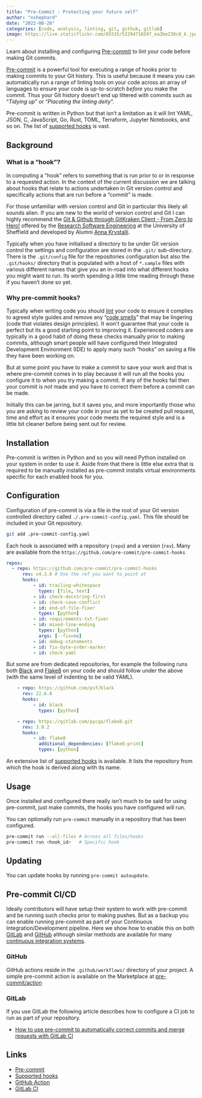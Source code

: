 ```yaml
---
title: "Pre-Commit : Protecting your future self"
author: "nshephard"
date: "2022-08-28"
categories: [code, analysis, linting, git, github, gitlab]
image: https://live.staticflickr.com/65535/52294716597_ea3be238c0_k.jpg
---
```


Learn about installing and configuring [Pre-commit](https://pre-commit.com/) to lint your code before making Git commits.

[Pre-commit](https://pre-commit.com/) is a powerful tool for executing a range of hooks prior to making commits to your
Git history. This is useful because it means you can automatically run a range of linting tools on your code across an
array of languages to ensure your code is up-to-scratch _before_ you make the commit. Thus your Git history doesn't end
up littered with commits such as "_Tidying up_" or "_Placating the linting deity_".

Pre-commit is written in Python but that isn't a limitation as it will lint YAML, JSON, C, JavaScript, Go, Rust, TOML,
Terraform, Jupyter Notebooks, and so on. The list of [supported hooks](https://pre-commit.com/hooks.html) is vast.

## Background

### What is a "hook"?

In computing a "hook" refers to something that is run prior to or in response to a requested action. In the context of
the current discussion we are talking about hooks that relate to actions undertaken in Git version control and
specifically actions that are run before a "commit" is made.

For those unfamiliar with version control and Git in particular this likely all sounds alien. If you are new to the
world of version control and Git I can highly recommend the [Git & Github through GitKraken Client - From Zero to
Hero!](https://srse-git-github-zero2hero.netlify.app/) offered by the [Research Software
Engineering](https://rse.shef.ac.uk) at the University of Sheffield and developed by Alumni [Anna
Krystalli](https://annakrystalli.me/).

Typically when you have initialised a directory to be under Git version control the settings and configuration are
stored in the `.git/` sub-directory. There is the `.git/config` file for the repositories configuration but also the
`.git/hooks/` directory that is populated with a host of `*.sample` files with various different names that give you an
in-road into what different hooks you might want to run. Its worth spending a little time reading through these if you
haven't done so yet.

### Why pre-commit hooks?

Typically when writing code you should [lint](https://rse.shef.ac.uk/blog/2022-04-19-linting/) your code to ensure it
complies to agreed style guides and remove any "[code smells](https://en.wikipedia.org/wiki/Code_smell)" that may be
lingering (code that violates design principles). It won't guarantee that your code is perfect but its a good starting
point to improving it. Experienced coders are typically in a good habit of doing these checks manually prior to making
commits, although smart people will have configured their Integrated Development Environment (IDE) to apply many such
"hooks" on saving a file they have been working on.

But at some point you have to make a commit to save your work and that is where pre-commit comes in to play because it
will run all the hooks you configure it to when you try making a commit. If any of the hooks fail then your commit is
_not_ made and you have to correct them before a commit can be made.

Initially this can be jarring, but it saves you, and more importantly those who you are asking to review your code in
your as yet to be created pull request, time and effort as it ensures your code meets the required style and is a little
bit cleaner before being sent out for review.

## Installation

Pre-commit is written in Python and so you will need Python installed on your system in order to use it. Aside from that
there is little else extra that is required to be manually installed as pre-commit installs virtual environments
specific for each enabled hook for you.

## Configuration

Configuration of pre-commit is via a file in the root of your Git version controlled directory called
`./.pre-commit-config.yaml`. This file should be included in your Git repository.

```bash
git add .pre-commit-config.yaml
```

Each hook is associated with a repository (`repo`) and a version (`rev`). Many are available from the
`https://github.com/pre-commit/pre-commit-hooks`

```yaml
repos:
  - repo: https://github.com/pre-commit/pre-commit-hooks
      rev: v4.3.0 # Use the ref you want to point at
      hooks:
          - id: trailing-whitespace
            types: [file, text]
          - id: check-docstring-first
          - id: check-case-conflict
          - id: end-of-file-fixer
            types: [python]
          - id: requirements-txt-fixer
          - id: mixed-line-ending
            types: [python]
            args: [--fix=no]
          - id: debug-statements
          - id: fix-byte-order-marker
          - id: check-yaml
```

But some are from dedicated repositories, for example the following runs both [Black]() and [Flake8]() on your code and
should follow under the above (with the same level of indenting to be valid YAML).

```yaml
    - repo: https://github.com/psf/black
      rev: 22.6.0
      hooks:
          - id: black
            types: [python]

    - repo: https://gitlab.com/pycqa/flake8.git
      rev: 3.9.2
      hooks:
          - id: flake8
            additional_dependencies: [flake8-print]
            types: [python]
```

An extensive list of [supported hooks](https://pre-commit.com/hooks.html) is available. It lists the repository from
which the hook is derived along with its name.

## Usage

Once installed and configured there really isn't much to be said for using pre-commit, just make commits, the hooks you
have configured will run.

You can optionally run `pre-commit` manually in a repository that has been configured.

```bash
pre-commit run --all-files # Across all files/hooks
pre-commit run <hook_id>   # Specific hook
```

## Updating

You can update hooks by running `pre-commit autoupdate`.


## Pre-commit CI/CD

Ideally contributors will have setup their system to work with pre-commit and be running such checks prior to making
pushes. But as a backup you can enable running pre-commit as part of your Continuous Integration/Development
pipeline. Here we show how to enable this on both [GitLab](https://gitlab.com) and [GitHub](https://github.com) although
similar methods are available for many [continuous integration
systems](https://pre-commit.com/#usage-in-continuous-integration).

### GitHub

GitHub actions reside in the `.github/workflows/` directory of your project. A simple pre-commit action is available on
the Marketplace at [pre-commit/action](https://github.com/marketplace/actions/pre-commit)


### GitLab

If you use GitLab the following article describes how to configure a CI job to run as part of your repository.

* [How to use pre-commit to automatically correct commits and merge requests with GitLab CI](https://stackoverflow.com/collectives/gitlab/articles/71270196/how-to-use-pre-commit-to-automatically-correct-commits-and-merge-requests-with-g)


## Links

* [Pre-commit](https://pre-commit.com/)
* [Supported hooks](https://pre-commit.com/hooks.html)
* [GitHub Action](https://github.com/marketplace/actions/pre-commit)
* [GitLab CI](https://stackoverflow.com/collectives/gitlab/articles/71270196/how-to-use-pre-commit-to-automatically-correct-commits-and-merge-requests-with-g)
